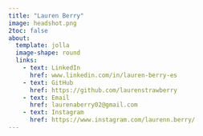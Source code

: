 ```yaml
---
title: "Lauren Berry"
image: headshot.png
2toc: false
about:
  template: jolla
  image-shape: round
  links:
    - text: LinkedIn
      href: www.linkedin.com/in/lauren-berry-es
    - text: GitHub
      href: https://github.com/laurenstrawberry
    - text: Email
      href: laurenaberry02@gmail.com
    - text: Instagram
      href: https://www.instagram.com/laurenn.berry/
---
```


```{}
```
